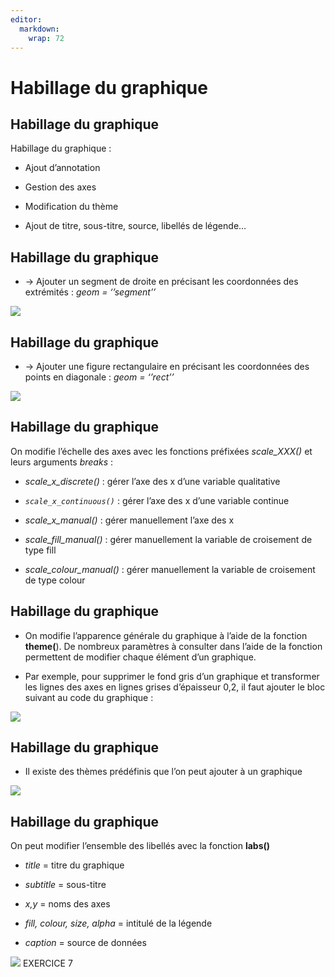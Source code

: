 ```yaml
---
editor: 
  markdown: 
    wrap: 72
---
```


# Habillage du graphique {.backgroundTitre}

## Habillage du graphique {.backgroundTitre}

Habillage du graphique :

-   Ajout d'annotation

-   Gestion des axes

-   Modification du thème

-   Ajout de titre, sous-titre, source, libellés de légende...

## Habillage du graphique {.backgroundTitre}

-   → Ajouter un segment de droite en précisant les coordonnées des
    extrémités : *geom = ''segment''*

![](img/clipboard-habillage1.png){fig-align="center"}

## Habillage du graphique {.backgroundTitre}

-   → Ajouter une figure rectangulaire en précisant les coordonnées des
    points en diagonale : *geom = ''rect''*

![](img/clipboard-habillage2.png){fig-align="center"}

## Habillage du graphique {.backgroundTitre}

On modifie l'échelle des axes avec les fonctions préfixées
*scale_XXX()* et leurs arguments *breaks* :

-   *scale_x_discrete()* : gérer l'axe des x d'une variable qualitative

-   *`scale_x_continuous()`* : gérer l'axe des x d'une variable continue

-   *scale_x_manual()* : gérer manuellement l'axe des x

-   *scale_fill_manual()* : gérer manuellement la variable de croisement
    de type fill

-   *scale_colour_manual()* : gérer manuellement la variable de
    croisement de type colour

## Habillage du graphique {.backgroundTitre}

-   On modifie l'apparence générale du graphique à l'aide de la fonction
    **theme(**). De nombreux paramètres à consulter dans l'aide de la
    fonction permettent de modifier chaque élément d'un graphique.

-   Par exemple, pour supprimer le fond gris d'un graphique et
    transformer les lignes des axes en lignes grises d'épaisseur 0,2, il
    faut ajouter le bloc suivant au code du graphique :

![](img/clipboard-habillage3.png){fig-align="center"}

## Habillage du graphique {.backgroundTitre}

-   Il existe des thèmes prédéfinis que l'on peut ajouter à un
    graphique 

![](img/clipboard-habillage4.png){fig-align="center"}

## Habillage du graphique {.backgroundTitre}

On peut modifier l'ensemble des libellés avec la fonction **labs()**

-   *title* = titre du graphique

-   *subtitle* = sous-titre

-   *x,y* = noms des axes

-   *fill, colour, size, alpha* = intitulé de la légende

-   *caption* = source de données

![](img/clipboard-habillage5.png){fig-align="center"}
EXERCICE 7